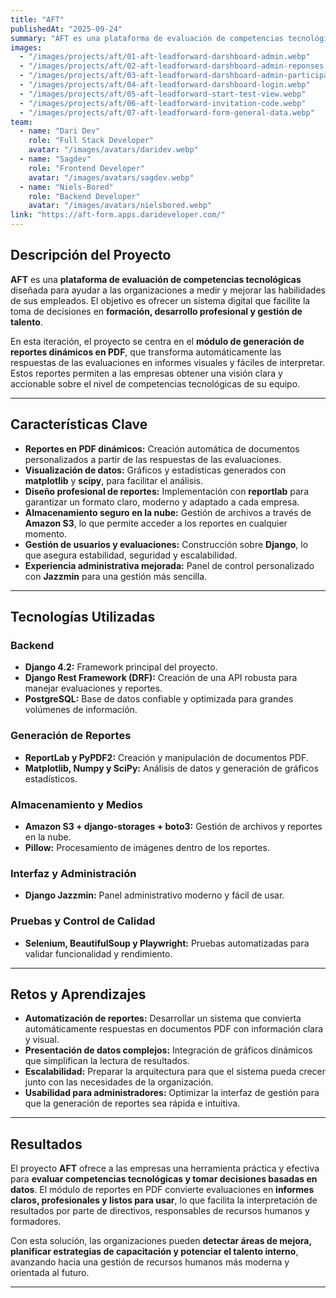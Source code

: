 ```yaml
---
title: "AFT"
publishedAt: "2025-09-24"
summary: "AFT es una plataforma de evaluación de competencias tecnológicas desarrollada con Django, creada para apoyar a las organizaciones en la medición del talento de sus empleados. El proyecto se centra en un módulo de generación de reportes dinámicos en PDF, que transforma las respuestas de las evaluaciones en informes claros y visuales, sentando las bases para futuros módulos de análisis y gestión de talento."
images:
  - "/images/projects/aft/01-aft-leadforward-darshboard-admin.webp"
  - "/images/projects/aft/02-aft-leadforward-darshboard-admin-reponses.webp"
  - "/images/projects/aft/03-aft-leadforward-darshboard-admin-participant.webp"
  - "/images/projects/aft/04-aft-leadforward-darshboard-login.webp"
  - "/images/projects/aft/05-aft-leadforward-start-test-view.webp"
  - "/images/projects/aft/06-aft-leadforward-invitation-code.webp"
  - "/images/projects/aft/07-aft-leadforward-form-general-data.webp"
team:
  - name: "Dari Dev"
    role: "Full Stack Developer"
    avatar: "/images/avatars/daridev.webp"
  - name: "Sagdev"
    role: "Frontend Developer"
    avatar: "/images/avatars/sagdev.webp"
  - name: "Niels-Bored"
    role: "Backend Developer"
    avatar: "/images/avatars/nielsbored.webp"
link: "https://aft-form.apps.darideveloper.com/"
---
```


## Descripción del Proyecto

**AFT** es una **plataforma de evaluación de competencias tecnológicas** diseñada para ayudar a las organizaciones a medir y mejorar las habilidades de sus empleados.
El objetivo es ofrecer un sistema digital que facilite la toma de decisiones en **formación, desarrollo profesional y gestión de talento**.

En esta iteración, el proyecto se centra en el **módulo de generación de reportes dinámicos en PDF**, que transforma automáticamente las respuestas de las evaluaciones en informes visuales y fáciles de interpretar. Estos reportes permiten a las empresas obtener una visión clara y accionable sobre el nivel de competencias tecnológicas de su equipo.

---

## **Características Clave**

* **Reportes en PDF dinámicos:** Creación automática de documentos personalizados a partir de las respuestas de las evaluaciones.
* **Visualización de datos:** Gráficos y estadísticas generados con **matplotlib** y **scipy**, para facilitar el análisis.
* **Diseño profesional de reportes:** Implementación con **reportlab** para garantizar un formato claro, moderno y adaptado a cada empresa.
* **Almacenamiento seguro en la nube:** Gestión de archivos a través de **Amazon S3**, lo que permite acceder a los reportes en cualquier momento.
* **Gestión de usuarios y evaluaciones:** Construcción sobre **Django**, lo que asegura estabilidad, seguridad y escalabilidad.
* **Experiencia administrativa mejorada:** Panel de control personalizado con **Jazzmin** para una gestión más sencilla.

---

## **Tecnologías Utilizadas**

### **Backend**

* **Django 4.2:** Framework principal del proyecto.
* **Django Rest Framework (DRF):** Creación de una API robusta para manejar evaluaciones y reportes.
* **PostgreSQL:** Base de datos confiable y optimizada para grandes volúmenes de información.

### **Generación de Reportes**

* **ReportLab y PyPDF2:** Creación y manipulación de documentos PDF.
* **Matplotlib, Numpy y SciPy:** Análisis de datos y generación de gráficos estadísticos.

### **Almacenamiento y Medios**

* **Amazon S3 + django-storages + boto3:** Gestión de archivos y reportes en la nube.
* **Pillow:** Procesamiento de imágenes dentro de los reportes.

### **Interfaz y Administración**

* **Django Jazzmin:** Panel administrativo moderno y fácil de usar.

### **Pruebas y Control de Calidad**

* **Selenium, BeautifulSoup y Playwright:** Pruebas automatizadas para validar funcionalidad y rendimiento.

---

## **Retos y Aprendizajes**

* **Automatización de reportes:** Desarrollar un sistema que convierta automáticamente respuestas en documentos PDF con información clara y visual.
* **Presentación de datos complejos:** Integración de gráficos dinámicos que simplifican la lectura de resultados.
* **Escalabilidad:** Preparar la arquitectura para que el sistema pueda crecer junto con las necesidades de la organización.
* **Usabilidad para administradores:** Optimizar la interfaz de gestión para que la generación de reportes sea rápida e intuitiva.

---

## **Resultados**

El proyecto **AFT** ofrece a las empresas una herramienta práctica y efectiva para **evaluar competencias tecnológicas y tomar decisiones basadas en datos**.
El módulo de reportes en PDF convierte evaluaciones en **informes claros, profesionales y listos para usar**, lo que facilita la interpretación de resultados por parte de directivos, responsables de recursos humanos y formadores.

Con esta solución, las organizaciones pueden **detectar áreas de mejora, planificar estrategias de capacitación y potenciar el talento interno**, avanzando hacia una gestión de recursos humanos más moderna y orientada al futuro.

---